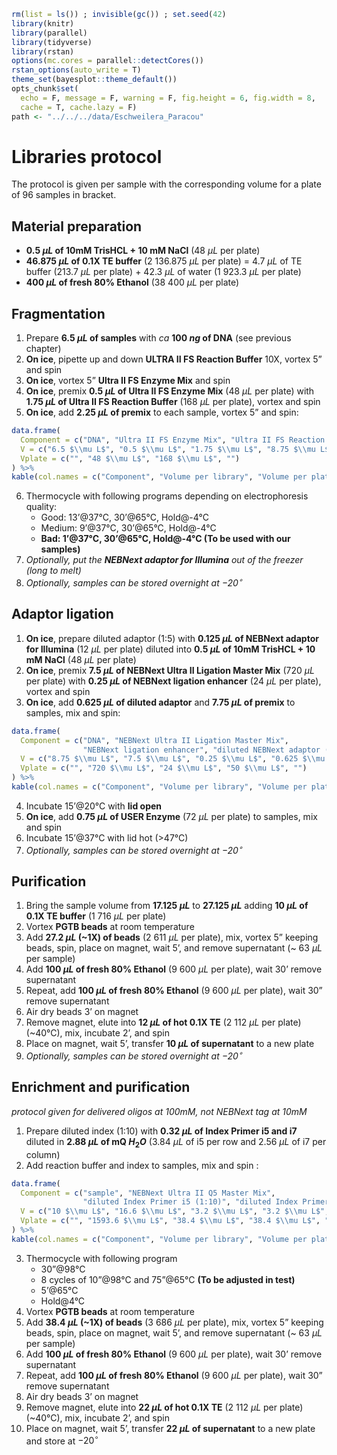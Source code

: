 ```r
rm(list = ls()) ; invisible(gc()) ; set.seed(42)
library(knitr)
library(parallel)
library(tidyverse)
library(rstan)
options(mc.cores = parallel::detectCores())
rstan_options(auto_write = T)
theme_set(bayesplot::theme_default())
opts_chunk$set(
  echo = F, message = F, warning = F, fig.height = 6, fig.width = 8,
  cache = T, cache.lazy = F)
path <- "../../../data/Eschweilera_Paracou"
```

# Libraries protocol

The protocol is given per sample with the corresponding volume for a plate of 96 samples in bracket.

## Material preparation

* **0.5 $\mu L$ of 10mM TrisHCL + 10 mM NaCl** (48 $\mu L$ per plate)
* **46.875 $\mu L$ of 0.1X TE buffer** (2 136.875 $\mu L$ per plate) = 4.7 $\mu L$ of TE buffer (213.7 $\mu L$ per plate) + 42.3  $\mu L$ of water (1 923.3 $\mu L$ per plate)
* **400 $\mu L$ of fresh 80% Ethanol** (38 400  $\mu L$ per plate)

## Fragmentation

1. Prepare **6.5 $\mu L$ of samples** with *ca* **100 $ng$ of DNA** (see previous chapter)
2. **On ice**, pipette up and down **ULTRA II FS Reaction Buffer** 10X, vortex 5" and spin
3. **On ice**, vortex 5" **Ultra II FS Enzyme Mix** and spin
4. **On ice**, premix **0.5  $\mu L$ of Ultra II FS Enzyme Mix** (48 $\mu L$ per plate) with **1.75 $\mu L$ of Ultra II FS Reaction Buffer** (168 $\mu L$ per plate), vortex and spin
5. **On ice**, add **2.25  $\mu L$ of premix** to each sample, vortex 5" and spin:

```r
data.frame(
  Component = c("DNA", "Ultra II FS Enzyme Mix", "Ultra II FS Reaction Buffer", "Total"),
  V = c("6.5 $\\mu L$", "0.5 $\\mu L$", "1.75 $\\mu L$", "8.75 $\\mu L$"),
  Vplate = c("", "48 $\\mu L$", "168 $\\mu L$", "")
) %>% 
kable(col.names = c("Component", "Volume per library", "Volume per plate"))
```

6. Thermocycle with following programs depending on electrophoresis quality:
    * Good: 13'@37°C, 30'@65°C, Hold@-4°C
    * Medium: 9'@37°C, 30'@65°C, Hold@-4°C
    * __Bad: 1'@37°C, 30'@65°C, Hold@-4°C (To be used with our samples)__
7. *Optionally, put the **NEBNext adaptor for Illumina** out of the freezer (long to melt)*
8. *Optionally, samples can be stored overnight at $-20^\circ$*

## Adaptor ligation

1. **On ice**, prepare diluted adaptor (1:5) with **0.125 $\mu L$ of NEBNext adaptor for Illumina** (12 $\mu L$ per plate) diluted into **0.5 $\mu L$ of 10mM TrisHCL + 10 mM NaCl** (48 $\mu L$ per plate)
2. **On ice**, premix **7.5  $\mu L$ of NEBNext Ultra II Ligation Master Mix** (720 $\mu L$ per plate) with **0.25 $\mu L$ of NEBNext ligation enhancer** (24 $\mu L$ per plate), vortex and spin
3. **On ice**, add **0.625 $\mu L$ of diluted adaptor** and **7.75 $\mu L$ of premix** to samples, mix and spin:

```r
data.frame(
  Component = c("DNA", "NEBNext Ultra II Ligation Master Mix", 
                "NEBNext ligation enhancer", "diluted NEBNext adaptor (1:5)", "Total"),
  V = c("8.75 $\\mu L$", "7.5 $\\mu L$", "0.25 $\\mu L$", "0.625 $\\mu L$", "17.25 $\\mu L$"),
  Vplate = c("", "720 $\\mu L$", "24 $\\mu L$", "50 $\\mu L$", "")
) %>% 
kable(col.names = c("Component", "Volume per library", "Volume per plate"))
```

4. Incubate 15'@20°C with **lid open**
5. **On ice**, add **0.75 $\mu L$ of USER Enzyme** (72 $\mu L$ per plate) to samples, mix and spin
6. Incubate 15'@37°C with lid hot (>47°C)
7. *Optionally, samples can be stored overnight at $-20^\circ$*

## Purification

1. Bring the sample volume from **17.125 $\mu L$** to **27.125 $\mu L$** adding **10 $\mu L$ of 0.1X TE buffer** (1 716 $\mu L$ per plate)
1. Vortex **PGTB beads** at room temperature
1. Add **27.2 $\mu L$ (~1X) of beads** (2 611 $\mu L$ per plate), mix, vortex 5" keeping beads, spin, place on magnet, wait 5', and remove supernatant (~ 63 $\mu L$ per sample)
1. Add **100 $\mu L$ of fresh 80% Ethanol** (9 600 $\mu L$ per plate), wait 30' remove supernatant
1. Repeat, add **100 $\mu L$ of fresh 80% Ethanol** (9 600 $\mu L$ per plate), wait 30" remove supernatant
1. Air dry beads 3' on magnet
1. Remove magnet, elute into **12 $\mu L$ of hot 0.1X TE** (2 112 $\mu L$ per plate) (~40°C), mix, incubate 2', and spin
1. Place on magnet, wait 5', transfer **10 $\mu L$ of supernatant** to a new plate
1. *Optionally, samples can be stored overnight at $-20^\circ$*

## Enrichment and purification

*protocol given for delivered oligos at $100mM$, not NEBNext tag at $10mM$*

1. Prepare diluted index (1:10) with **0.32 $\mu L$ of Index Primer i5 and i7** diluted in **2.88 $\mu L$ of mQ $H_2O$** (3.84 $\mu L$ of i5 per row and 2.56 $\mu L$ of i7 per column)
2. Add reaction buffer and index to samples, mix and spin :

```r
data.frame(
  Component = c("sample", "NEBNext Ultra II Q5 Master Mix", 
                "diluted Index Primer i5 (1:10)", "diluted Index Primer i7 (1:10)", "Total"),
  V = c("10 $\\mu L$", "16.6 $\\mu L$", "3.2 $\\mu L$", "3.2 $\\mu L$", "33 $\\mu L$"),
  Vplate = c("", "1593.6 $\\mu L$", "38.4 $\\mu L$", "38.4 $\\mu L$", "")
) %>% 
kable(col.names = c("Component", "Volume per library", "Volume per plate/row/column"))
```

3. Thermocycle with following program
    * 30"@98°C
    * 8 cycles of 10"@98°C and 75"@65°C __(To be adjusted in test)__
    * 5'@65°C
    * Hold@4°C
6. Vortex **PGTB beads** at room temperature
7. Add **38.4 $\mu L$ (~1X) of beads** (3 686 $\mu L$ per plate), mix, vortex 5" keeping beads, spin, place on magnet, wait 5', and remove supernatant (~ 63 $\mu L$ per sample)
8. Add **100 $\mu L$ of fresh 80% Ethanol** (9 600 $\mu L$ per plate), wait 30' remove supernatant
9. Repeat, add **100 $\mu L$ of fresh 80% Ethanol** (9 600 $\mu L$ per plate), wait 30" remove supernatant
10. Air dry beads 3' on magnet
11. Remove magnet, elute into **22 $\mu L$ of hot 0.1X TE** (2 112 $\mu L$ per plate) (~40°C), mix, incubate 2', and spin
12. Place on magnet, wait 5', transfer **22 $\mu L$ of supernatant** to a new plate and store at $-20^\circ$
